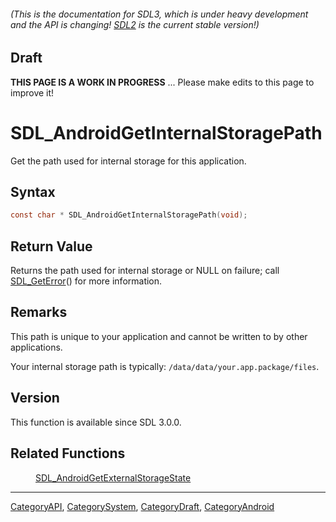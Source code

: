 ====== (This is the documentation for SDL3, which is under heavy development and the API is changing! [https://wiki.libsdl.org/ SDL2] is the current stable version!) ======

== Draft ==

'''THIS PAGE IS A WORK IN PROGRESS''' ... Please make edits to this page to improve it!


<!-- #*^*^*^*^*See https://wiki.libsdl.org/SGFunctions for details on editing this page*^*^*^*^* -->
= SDL_AndroidGetInternalStoragePath =

Get the path used for internal storage for this application.

== Syntax ==

<syntaxhighlight lang='c'>
const char * SDL_AndroidGetInternalStoragePath(void);
</syntaxhighlight>

== Return Value ==

Returns the path used for internal storage or NULL on failure; call
[[SDL_GetError]]() for more information.

== Remarks ==

This path is unique to your application and cannot be written to by other
applications.

Your internal storage path is typically:
<code>/data/data/your.app.package/files</code>.

== Version ==

This function is available since SDL 3.0.0.

== Related Functions ==

:[[SDL_AndroidGetExternalStorageState]]

----
[[CategoryAPI]], [[CategorySystem]], [[CategoryDraft]], [[CategoryAndroid]]
<!-- #See the Style Guide for instructions on editing the footer. -->


